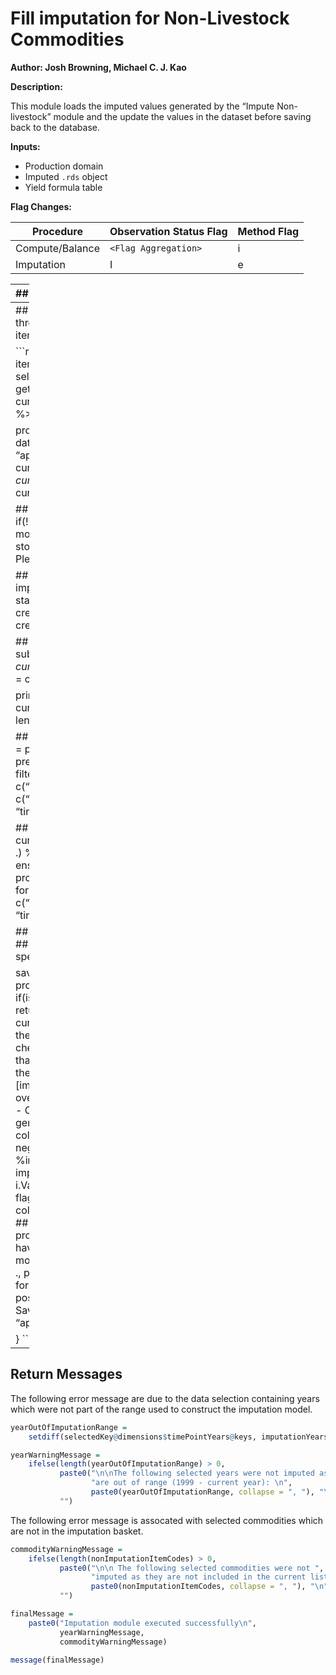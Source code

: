 # Fill imputation for Non-Livestock Commodities

**Author: Josh Browning, Michael C. J. Kao**

**Description:**

This module loads the imputed values generated by the "Impute Non-livestock"
module and the update the values in the dataset before saving back to the
database.

**Inputs:**

* Production domain
* Imputed `.rds` object
* Yield formula table

**Flag Changes:**

| Procedure | Observation Status Flag | Method Flag |
| --- | --- | --- |
| Compute/Balance | `<Flag Aggregation>` | i |
| Imputation | I | e |

---
## Initialisation

Load the libraries

```r
suppressMessages({
    library(faosws)
    library(faoswsUtil)
    library(faoswsProduction)
    library(faoswsProcessing)
    library(faoswsEnsure)
    library(magrittr)
    library(dplyr)
})
```

set up for the test environment and parameters

```r
R_SWS_SHARE_PATH = Sys.getenv("R_SWS_SHARE_PATH")
modelLoadingPath = paste0(R_SWS_SHARE_PATH, "/kao/production/imputation_fit/")
```

This return FALSE if on the Statistical Working System

```r
if(CheckDebug()){

    library(faoswsModules)
    SETTINGS = ReadSettings("sws.yml")

    ## If you're not on the system, your settings will overwrite any others
    R_SWS_SHARE_PATH = SETTINGS[["share"]]

    ## Define where your certificates are stored
    SetClientFiles(SETTINGS[["certdir"]])

    ## Get session information from SWS. Token must be obtained from web interface
    GetTestEnvironment(baseUrl = SETTINGS[["server"]],
                       token = SETTINGS[["token"]])
    modelLoadingPath = SETTINGS[["load_imputation_path"]]
}


selectedKey = swsContext.datasets[[1]]
```

Get the full imputation Datakey

```r
completeImputationKey = getCompleteImputationKey()
```

Subset the item of the complete key to the selected items. We use the
complete key to subset as the selection may not include the full list of
year/country/elements

```r
selectedImputationItems = selectImputationItem(selectedKey, completeImputationKey)
```

Test whether the selected keys are in the complete key, if not in the
completeImputationKey, then it will be returned as a message that the item
should probably be added in.

```r
nonImputationItemCodes = nonImputationItems(selectedKey, completeImputationKey)
```

---
## Perform Imputation
Start the imputation, looping through each item since the model are fitted
for each item separately.

```r
for(i in seq(selectedImputationItems)){
    ## Select the item and the associate formula/elements
    currentItem = selectedImputationItems[i]
    currentFormula = getYieldFormula(currentItem)
    currentElements =
        currentFormula %>%
        select(input, productivity, output) %>%
        unlist(x = ., use.names = FALSE)

    processingParams =
        productionProcessingParameters(
            datasetConfig = GetDatasetConfig("agriculture", "aproduction"),
            productionCode = currentFormula$output,
            areaHarvestedCode = currentFormula$input,
            yieldCode = currentFormula$productivity)

    ## Give warning if the imputed data set does not exist
    if(!imputationExist(modelLoadingPath = modelLoadingPath,
                        item = currentItem))
        stop("Imputation does not exist for item '", currentItem,
             "'. Please run imputation model first.")

    ## TODO (Michael): This creates the name of the imputation
    ##                 object. Probably need a function to standardise
    ##                 and sync this with the create_imputed_dataset
    ##                 module.
    modelName = createImputationObjectName(item = currentItem)

    ## Modify the selected key
    subKey = selectedKey
    subKey@dimensions$measuredItemCPC@keys = currentItem
    subKey@dimensions$measuredElement@keys = currentElements

    print(paste0("Filling missing values for item: ",
                 currentItem, " (",  i, " out of ",
                 length(selectedImputationItems),")"))

    ## Load the fitted values
    imputedValues =
        readRDS(file = paste0(modelLoadingPath, modelName)) %>%
        preProcessing(data = .) %>%
        filter(flagObservationStatus == "I" & flagMethod %in% c("i", "e")) %>%
        setkeyv(x = ., col = c("geographicAreaM49", "measuredItemCPC",
                               "timePointYears", "measuredElement"))

    ## Load the selected data from the data base
    currentValues =
        GetData(subKey) %>%
        fillRecord(data = .) %>%
        preProcessing(data = .) %>%
        ensureProductionInputs(data = .,
                               processingParam = processingParameters,
                               formulaParameters = formulaParameters) %>%
        setkeyv(x = , col = c("geographicAreaM49", "measuredItemCPC",
                              "timePointYears", "measuredElement"))

    ## NOTE (Michael): Need to think about what should be
    ##                 updated. Should we over-write all the data with
    ##                 specific set of flags, or only values that are
    ##                 missing?

    saveResult =
        {
            ## NOTE (Michael): Only impute production if the item is
            ##                 not a primary commodity.
            if(isPrimary(currentItem)){
                return(currentValues)
            } else {
                return(currentValues[measuredElement %in%
                                     currentFormula[, output], ])
            }
        } %>%
        ## Inner join with the imputed data
        ##
        ## TODO (Michael): Need to add a check here if the
        ##                 imputedValues dataset is smaller than the
        ##                 selected values. This is an indication that
        ##                 the imputation does not perform on all
        ##                 data.
        .[imputedValues, ] %>%
        ## Subset only flags that can be over-written
        ##
        ## i - calculated based on identity.
        ## t - Carry-forward estimate.
        ## e - Estimate automatically generated by a statistical algorithm.
        ## n - Value not collected or estimated, but can be assumed to be
        ##     negligible.
        ## u - Value not known.
        filter(flagMethod %in% c("i", "t", "e", "n", "u")) %>%
        ## Assign the imputed value to the current dataset
        mutate(Value = i.Value,
               flagObservationStatus = i.flagObservationStatus,
               flagMethod = i.flagMethod) %>%
        ## Remove imputation column
        select(.data = ., select = -starts_with("i.")) %>%
        ## Module testing
        ##
        ## NOTE (Michael): The check production balanced might fail because the
        ##                 data may have been updated since the production
        ##                 imputation module was performed.
        ensureProductionOutputs(data = .,
                                processingParameters = processingParameters,
                                formulaParameters = formulaParameters) %>%
        postProcessing(data = .) %>%
        ## Save data back
        SaveData(domain = "agriculture", dataset = "aproduction", data = .)

}
```

---
## Return Messages

The following error message are due to the data selection containing years
which were not part of the range used to construct the imputation model.

```r
yearOutOfImputationRange =
    setdiff(selectedKey@dimensions$timePointYears@keys, imputationYears)

yearWarningMessage =
    ifelse(length(yearOutOfImputationRange) > 0,
           paste0("\n\nThe following selected years were not imputed as they ",
                  "are out of range (1999 - current year): \n",
                  paste0(yearOutOfImputationRange, collapse = ", "), "\n"),
           "")
```

The following error message is assocated with selected commodities which are
not in the imputation basket.

```r
commodityWarningMessage =
    ifelse(length(nonImputationItemCodes) > 0,
           paste0("\n\n The following selected commodities were not ",
                  "imputed as they are not included in the current list:\n",
                  paste0(nonImputationItemCodes, collapse = ", "), "\n"),
           "")

finalMessage =
    paste0("Imputation module executed successfully\n",
           yearWarningMessage,
           commodityWarningMessage)

message(finalMessage)
```

